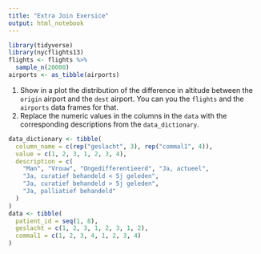 ```yaml
---
title: "Extra Join Exersice"
output: html_notebook
---
```


```r
library(tidyverse)
library(nycflights13)
flights <- flights %>%
  sample_n(20000)
airports <- as_tibble(airports)
```

1. Show in a plot the distribution of the difference in altitude between the `origin` airport and the `dest` airport. You can you the `flights` and the `airports` data frames for that.
2. Replace the numeric values in the columns in the `data` with the corresponding descriptions from the `data_dictionary`.

```r
data_dictionary <- tibble(
  column_name = c(rep("geslacht", 3), rep("commal1", 4)),
  value = c(1, 2, 3, 1, 2, 3, 4),
  description = c(
    "Man", "Vrouw", "Ongedifferentieerd", "Ja, actueel",
    "Ja, curatief behandeld < 5j geleden", 
    "Ja, curatief behandeld > 5j geleden",
    "Ja, palliatief behandeld"
  )
)
data <- tibble(
  patient_id = seq(1, 8), 
  geslacht = c(1, 2, 3, 1, 2, 3, 1, 2),
  commal1 = c(1, 2, 3, 4, 1, 2, 3, 4)
)
```
